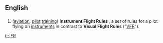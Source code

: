 ==English==

==={{initialism}}===
{{infl|en|initialism}}

# ([[aviation]], [[pilot]] [[training]]) '''Instrument Flight Rules''' , a set of rules for a pilot flying on [[instrument]]s in contrast to '''Visual Flight Rules''' ("[[VFR]]").

[[tr:IFR]]